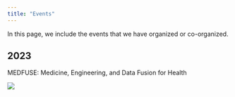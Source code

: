```yaml
---
title: "Events"
---
```


In this page, we include the events that we have organized or co-organized.

## 2023

MEDFUSE: Medicine, Engineering, and Data Fusion for Health

![](images/events/MEDFUSE.jpg)
